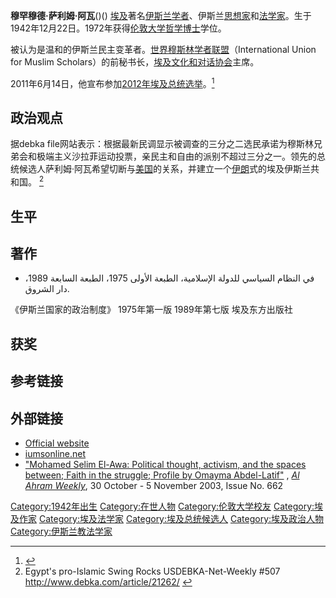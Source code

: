 {{Infobox person
| name        = Mohammad Salim Al-Awa
| image       =
| alt         = 
| caption     = 
| birth_name  = 
| birth_date  = <!-- {{Birth date and age|1942|12|22}} -->
| birth_place = 
| death_date  = 
| death_place = 
| nationality = [[埃及|埃及]]
| other_names = 
| known_for   = 
| occupation  = 作家、思想家、法学家
}}

'''穆罕穆德·萨利姆·阿瓦'''({{bd|1942年|12月22日}})({{lang|eg|Mohammad Salim Al-Awa}}{{lang-ar|محمد سليم العوا}}) [[埃及|埃及]]著名[[伊斯兰学者|伊斯兰学者]]、伊斯兰[[思想家|思想家]]和[[法学家|法学家]]。生于1942年12月22日。1972年获得[[伦敦大学|伦敦大学]][[哲学博士|哲学博士]]学位。

被认为是温和的伊斯兰民主变革者。[[世界穆斯林学者联盟|世界穆斯林学者联盟]]（International Union for Muslim Scholars）的前秘书长，[[埃及文化和对话协会|埃及文化和对话协会]]主席。

2011年6月14日，他宣布参加[[2012年埃及总统选举|2012年埃及总统选举]]。<ref>{{Cite web |url=http://www.almasryalyoum.com/en/node/468110 |title=存档副本 |accessdate=2011-09-16 |archive-date=2011-09-04 |archive-url=https://web.archive.org/web/20110904010108/http://www.almasryalyoum.com/en/node/468110 |dead-url=no }}</ref>

==政治观点==
据debka file网站表示：根据最新民调显示被调查的三分之二选民承诺为穆斯林兄弟会和极端主义沙拉菲运动投票，亲民主和自由的派别不超过三分之一。领先的总统候选人萨利姆·阿瓦希望切断与[[美国|美国]]的关系，并建立一个[[伊朗|伊朗]]式的埃及伊斯兰共和国。
<ref>Egypt's pro-Islamic Swing Rocks USDEBKA-Net-Weekly #507 http://www.debka.com/article/21262/ {{Wayback|url=http://www.debka.com/article/21262/ |date=20110916163204 }}</ref>

==生平==
==著作==
*في النظام السياسي للدولة الإسلامية، الطبعة الأولى 1975، الطبعة السابعة 1989، دار الشروق.
《伊斯兰国家的政治制度》 1975年第一版 1989年第七版 埃及东方出版社

==获奖==
==参考链接==
{{reflist}}

== 外部链接 ==
* [https://web.archive.org/web/20120607062951/http://www.el-awa.com/new/index.php Official website]
* [https://web.archive.org/web/20080609094926/http://www.iumsonline.net/ iumsonline.net]
* [http://weekly.ahram.org.eg/2003/662/profile.htm "Mohamed Selim El-Awa:  Political thought, activism, and the spaces between; Faith in the struggle; Profile by Omayma Abdel-Latif"] {{Wayback|url=http://weekly.ahram.org.eg/2003/662/profile.htm |date=20121022224959 }}, ''[[Al_Ahram_Weekly|Al Ahram Weekly]]'', 30 October - 5 November 2003, Issue No. 662

{{DEFAULTSORT: Al-Awa, Mohammad Salim}}
[[Category:1942年出生|Category:1942年出生]]
[[Category:在世人物|Category:在世人物]]
[[Category:伦敦大学校友|Category:伦敦大学校友]]
[[Category:埃及作家|Category:埃及作家]]
[[Category:埃及法学家|Category:埃及法学家]]
[[Category:埃及总统候选人|Category:埃及总统候选人]]
[[Category:埃及政治人物|Category:埃及政治人物]]
[[Category:伊斯兰教法学家|Category:伊斯兰教法学家]]